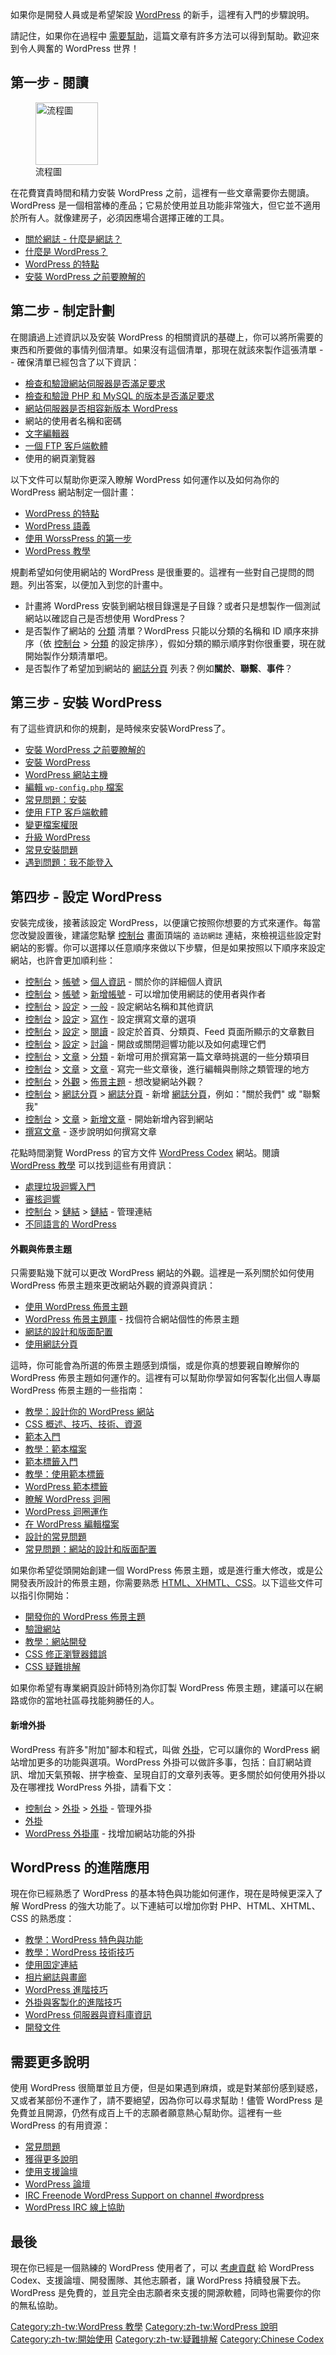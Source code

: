 {{Languages|
{{en|New To WordPress - Where to Start}}
{{ar|جديد على ووردبرس - من أين تبدأ}}
{{es|Nuevo en WordPress - Por dónde empezar}}
{{fi|Uusi Wordpressissä - mistä aloittaa}}
{{fr|Nouveau sur WordPress - Ou commencer}}
{{it|Nuovo su WordPress - Da dove iniziare}}
{{ja|New_To_WordPress_-_Where_to_Start}}
{{ka|WordPress დამწყებთათვის — რითი დავიწყოთ}}
{{ko|New To WordPress - Where to Start}}
{{mk|WordPress_почетник_-_Од_каде_да_почнам}}
{{mya|New_To_WordPress_-_Where_to_Start}}
{{nl|Maak kennis met WordPress &#8211; Een goed begin}}
{{pt-br|Novo no WordPress - por onde começar}}
{{ro|Prima tangent,a( cu WordPress — Cu ce sa( începi}}
{{ru|Новичкам в WordPress — С чего начать}}
{{sk|New To WordPress - Where to Start}}
{{sl|New To WordPress - Where to Start}}
{{th|มือใหม่กับเวิร์ดเพรส_-_เริ่มใช้ยังไง}}
{{zh-cn|WordPress 新手 - 如何开始}}
{{zh-tw|WordPress 新手 - 如何開始}}
}}
如果你是開發人員或是希望架設 [http://www.wordpress.org/ WordPress] 的新手，這裡有入門的步驟說明。

請記住，如果你在過程中 [[#需要更多說明|需要幫助]]，這篇文章有許多方法可以得到幫助。歡迎來到令人興奮的 WordPress 世界！

==第一步 - 閱讀==

[[File:stepOneRead_zh-tw.png|100px|thumb|流程圖]]

在花費寶貴時間和精力安裝 WordPress 之前，這裡有一些文章需要你去閱讀。WordPress 是一個相當棒的產品；它易於使用並且功能非常強大，但它並不適用於所有人。就像建房子，必須因應場合選擇正確的工具。

* [[zh-tw:網誌緒論|關於網誌 - 什麼是網誌？]]
* [[zh-tw:WordPress|什麼是 WordPress？]]
* [[zh-tw:WordPress 的特點|WordPress 的特點]]
* [[zh-tw:安裝之前要瞭解的|安裝 WordPress 之前要瞭解的]]

==第二步 - 制定計劃==
在閱讀過上述資訊以及安裝 WordPress 的相關資訊的基礎上，你可以將所需要的東西和所要做的事情列個清單。如果沒有這個清單，那現在就該來製作這張清單 -- 確保清單已經包含了以下資訊：

* [[zh-tw:WordPress網站主機|檢查和驗證網站伺服器是否滿足要求]]
* [[zh-tw:WordPress網站主機|檢查和驗證 PHP 和 MySQL 的版本是否滿足要求]]
* [[Core_Update_Host_Compatibility|網站伺服器是否相容新版本 WordPress]]
* 網站的使用者名稱和密碼
* [[Glossary#Text editor|文字編輯器]]
* [[zh-tw:FTP 客戶端|一個 FTP 客戶端軟體]]
* 使用的網頁瀏覽器

以下文件可以幫助你更深入瞭解 WordPress 如何運作以及如何為你的 WordPress 網站制定一個計畫：

* [[zh-tw:WordPress 的特點|WordPress 的特點]]
* [[WordPress Semantics|WordPress 語義]]
* [[First Steps With WordPress|使用 WorssPress 的第一步]]
* [[zh-tw:WordPress 教學|WordPress 教學]]

規劃希望如何使用網站的 WordPress 是很重要的。這裡有一些對自己提問的問題。列出答案，以便加入到您的計畫中。

* 計畫將 WordPress 安裝到網站根目錄還是子目錄？或者只是想製作一個測試網站以確認自己是否想使用 WordPress？
* 是否製作了網站的 [[Glossary#Category|分類]] 清單？WordPress 只能以分類的名稱和 ID 順序來排序（依 [[Administration Screens|控制台]] > [[Administration_Panels#Categories|分類]] 的設定排序），假如分類的顯示順序對你很重要，現在就開始製作分類清單吧。
* 是否製作了希望加到網站的 [[Pages|網誌分頁]] 列表？例如'''關於'''、'''聯繫'''、'''事件'''？

==第三步 - 安裝 WordPress==
有了這些資訊和你的規劃，是時候來安裝WordPress了。

* [[zh-tw:安裝之前要瞭解的|安裝 WordPress 之前要瞭解的]]
* [[zh-tw:安裝WordPress|安裝 WordPress]]
* [[zh-tw:WordPress網站主機|WordPress 網站主機]]
* [[Editing_wp-config.php|編輯 <tt>wp-config.php</tt> 檔案]]
* [[FAQ Installation|常見問題：安裝]]
* [[zh-tw:FTP 客戶端|使用 FTP 客戶端軟體]]
* [[Changing File Permissions|變更檔案權限]]
* [[zh-tw:升級WordPress|升級 WordPress]]
* [[Installing WordPress#Common Installation Problems|常見安裝問題]]
* [[Login Trouble|遇到問題：我不能登入]]

==第四步 - 設定 WordPress==
安裝完成後，接著該設定 WordPress，以便讓它按照你想要的方式來運作。每當您改變設置後，建議您點擊 [[Administration Screens|控制台]] 畫面頂端的 <tt>造訪網誌</tt> 連結，來檢視這些設定對網站的影響。你可以選擇以任意順序來做以下步驟，但是如果按照以下順序來設定網站，也許會更加順利些：

* [[Administration Screens|控制台]] > [[Administration_Panels#Your_Profile|帳號]] > [[Users Your Profile Screen|個人資訊]] - 關於你的詳細個人資訊
* [[Administration Screens|控制台]] > [[Administration_Panels#Add_New_User|帳號]] > [[Users Add New Screen|新增帳號]]  - 可以增加使用網誌的使用者與作者
* [[Administration Screens|控制台]] > [[Administration_Panels#General|設定]] > [[Settings General Screen|一般]] - 設定網站名稱和其他資訊
* [[Administration Screens|控制台]] > [[Administration_Panels#Writing|設定]] > [[Settings Writing Screen|寫作]] - 設定撰寫文章的選項
* [[Administration Screens|控制台]] > [[Administration_Panels#Reading|設定]] > [[Settings Reading Screen|閱讀]] - 設定於首頁、分類頁、Feed 頁面所顯示的文章數目
* [[Administration Screens|控制台]] > [[Administration_Panels#Discussion|設定]] > [[Settings Discussion Screen|討論]] - 開啟或關閉迴響功能以及如何處理它們
* [[Administration Screens|控制台]] > [[Administration_Panels#Categories|文章]] > [[Posts Categories Screen|分類]] - 新增可用於撰寫第一篇文章時挑選的一些分類項目
* [[Administration Screens|控制台]] > [[Administration_Panels#Posts|文章]] > [[Posts Screen|文章]] - 寫完一些文章後，進行編輯與刪除之類管理的地方
* [[Administration Screens|控制台]] > [[Administration_Panels#Themes|外觀]] > [[Appearance Themes Screen|佈景主題]]  - 想改變網站外觀？
* [[Administration Screens|控制台]] > [[Administration_Panels#Pages|網誌分頁]] > [[Pages Screen|網誌分頁]] - 新增 [[zh-tw:網誌分頁|網誌分頁]]，例如："關於我們" 或 "聯繫我"
* [[Administration Screens|控制台]] > [[Administration_Panels#Add_New_Post|文章]] > [[Writing Posts|新增文章]] - 開始新增內容到網站
* [[Writing Posts|撰寫文章]] - 逐步說明如何撰寫文章

花點時間瀏覽 WordPress 的官方文件 [[Main Page|WordPress Codex]] 網站。閱讀 [[zh-tw:WordPress 教學|WordPress 教學]] 可以找到這些有用資訊：

* [[Comment Spam|處理垃圾迴響入門]]
* [[Comment Moderation|審核迴響]]
* [[Administration Screens|控制台]] > [[Administration_Panels#Links|鏈結]] > [[Links Screen|鏈結]] - 管理連結
* [[WordPress in Your Language|不同語言的 WordPress]]

==== 外觀與佈景主題 ====
只需要點幾下就可以更改 WordPress 網站的外觀。這裡是一系列關於如何使用 WordPress 佈景主題來更改網站外觀的資源與資訊：

* [[zh-tw:使用佈景主題|使用 WordPress 佈景主題]]
* [http://wordpress.org/extend/themes/ WordPress 佈景主題庫] - 找個符合網站個性的佈景主題
* [[zh-tw:部落格的設計和佈局|網誌的設計和版面配置]]
* [[zh-tw:網誌分頁|使用網誌分頁]]

這時，你可能會為所選的佈景主題感到煩惱，或是你真的想要親自瞭解你的 WordPress 佈景主題如何運作的。這裡有可以幫助你學習如何客製化出個人專屬 WordPress 佈景主題的一些指南：

* [[zh-tw:WordPress 教學#設計你的 WordPress 網站|教學：設計你的 WordPress 網站]]
* [[CSS|CSS 概述、技巧、技術、資源]]
* [[Stepping Into Templates|範本入門]]
* [[zh-tw:WordPress 教學#範本檔案|教學：範本檔案]]
* [[Stepping Into Template Tags|範本標籤入門]]
* [[zh-tw:WordPress 教學#範本標籤|教學：使用範本標籤]]
* [[zh-tw:範本標籤|WordPress 範本標籤]]
* [[zh-tw:迴圈|瞭解 WordPress 迴圈]]
* [[The Loop in Action|WordPress 迴圈運作]]
* [[Editing Files|在 WordPress 編輯檔案]]
* [[Blog Design and Layout# Frequently Requested Design Help|設計的常見問題]]
* [[FAQ_Layout and Design|常見問題：網站的設計和版面配置]]

如果你希望從頭開始創建一個 WordPress 佈景主題，或是進行重大修改，或是公開發表所設計的佈景主題，你需要熟悉 [[Know Your Sources|HTML、XHMTL、CSS]]。以下這些文件可以指引你開始：

* [[zh-tw:主題開發|開發你的 WordPress 佈景主題]]
* [[Validating a Website|驗證網站]]
* [[zh-tw:WordPress 教學#網站開發|教學：網站開發]]
* [[CSS Fixing Browser Bugs|CSS 修正瀏覽器錯誤]]
* [[CSS Troubleshooting|CSS 疑難排解]]

如果你希望有專業網頁設計師特別為你訂製 WordPress 佈景主題，建議可以在網路或你的當地社區尋找能夠勝任的人。

====新增外掛====
WordPress 有許多"附加"腳本和程式，叫做 [[zh-tw:外掛|外掛]]，它可以讓你的 WordPress 網站增加更多的功能與選項。WordPress 外掛可以做許多事，包括：自訂網站資訊、增加天氣預報、拼字檢查、呈現自訂的文章列表等。更多關於如何使用外掛以及在哪裡找 WordPress 外掛，請看下文：

* [[Administration Screens|控制台]] > [[Administration_Panels#Plugins|外掛]] > [[Plugins_Plugins_SubPanel|外掛]] - 管理外掛
* [[zh-tw:外掛|外掛]]
* [http://wordpress.org/extend/plugins/ WordPress 外掛庫] - 找增加網站功能的外掛

== WordPress 的進階應用 ==
現在你已經熟悉了 WordPress 的基本特色與功能如何運作，現在是時候更深入了解 WordPress 的強大功能了。以下連結可以增加你對 PHP、HTML、XHTML、CSS 的熟悉度：

* [[zh-tw:WordPress 教學#特色與功能|教學：WordPress 特色與功能]]
* [[zh-tw:WordPress 教學#技術技巧|教學：WordPress 技術技巧]]
* [[zh-tw:使用固定連結|使用固定連結]]
* [[Photoblogs and Galleries|相片網誌與畫廊]]
* [[zh-tw:進階主題#WordPress 進階技巧|WordPress 進階技巧]]
* [[zh-tw:進階主題#外掛與客製化的進階技巧|外掛與客製化的進階技巧]]
* [[zh-tw:進階主題#伺服器與資料庫資訊|WordPress 伺服器與資料庫資訊]]
* [[zh-tw:開發文件|開發文件]]

== 需要更多說明 ==

使用 WordPress 很簡單並且方便，但是如果遇到麻煩，或是對某部份感到疑惑，又或者某部份不運作了，請不要絕望，因為你可以尋求幫助！儘管 WordPress 是免費並且開源，仍然有成百上千的志願者願意熱心幫助你。這裡有一些 WordPress 的有用資源：

* [[zh-tw:FAQ|常見問題]]
* [[Finding WordPress Help|獲得更多說明]]
* [[Using the Support Forums|使用支援論壇]]
* [http://www.wordpress.org/support WordPress 論壇]
* [[IRC|IRC Freenode WordPress Support on channel #wordpress]]
* [[WordPress IRC Live Help|WordPress IRC 線上協助]]

== 最後 ==

現在你已經是一個熟練的 WordPress 使用者了，可以 [[Codex:Community_Portal|考慮貢獻]] 給 WordPress Codex、支援論壇、開發團隊、其他志願者，讓 WordPress 持續發展下去。WordPress 是免費的，並且完全由志願者來支援的開源軟體，同時也需要你的你的無私協助。

[[Category:zh-tw:WordPress 教學]]
[[Category:zh-tw:WordPress 說明]]
[[Category:zh-tw:開始使用]]
[[Category:zh-tw:疑難排解]]
[[Category:Chinese Codex]]